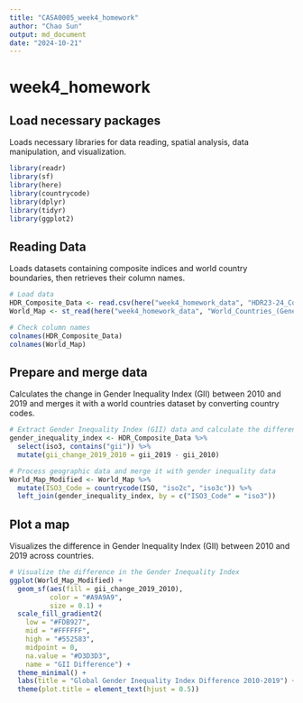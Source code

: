 ```yaml
---
title: "CASA0005_week4_homework"
author: "Chao Sun"
output: md_document
date: "2024-10-21"
---
```


# week4_homework

## Load necessary packages

Loads necessary libraries for data reading, spatial analysis, data manipulation, and visualization.

```r
library(readr)
library(sf)
library(here)
library(countrycode)
library(dplyr)
library(tidyr)
library(ggplot2)
```

## Reading Data

Loads datasets containing composite indices and world country boundaries, then retrieves their column names.

```r
# Load data
HDR_Composite_Data <- read.csv(here("week4_homework_data", "HDR23-24_Composite_indices_complete_time_series.csv"))
World_Map <- st_read(here("week4_homework_data", "World_Countries_(Generalized).geojson"))

# Check column names
colnames(HDR_Composite_Data)
colnames(World_Map)
```

## Prepare and merge data

Calculates the change in Gender Inequality Index (GII) between 2010 and 2019 and merges it with a world countries dataset by converting country codes.

```r
# Extract Gender Inequality Index (GII) data and calculate the difference between 2010 and 2019
gender_inequality_index <- HDR_Composite_Data %>%
  select(iso3, contains("gii")) %>%
  mutate(gii_change_2019_2010 = gii_2019 - gii_2010)

# Process geographic data and merge it with gender inequality data
World_Map_Modified <- World_Map %>%
  mutate(ISO3_Code = countrycode(ISO, "iso2c", "iso3c")) %>%
  left_join(gender_inequality_index, by = c("ISO3_Code" = "iso3"))
```

## Plot a map

Visualizes the difference in Gender Inequality Index (GII) between 2010 and 2019 across countries.

```r
# Visualize the difference in the Gender Inequality Index
ggplot(World_Map_Modified) + 
  geom_sf(aes(fill = gii_change_2019_2010), 
          color = "#A9A9A9",  
          size = 0.1) + 
  scale_fill_gradient2(
    low = "#FDB927", 
    mid = "#FFFFFF", 
    high = "#552583", 
    midpoint = 0, 
    na.value = "#D3D3D3", 
    name = "GII Difference") + 
  theme_minimal() + 
  labs(title = "Global Gender Inequality Index Difference 2010-2019") + 
  theme(plot.title = element_text(hjust = 0.5))
```
